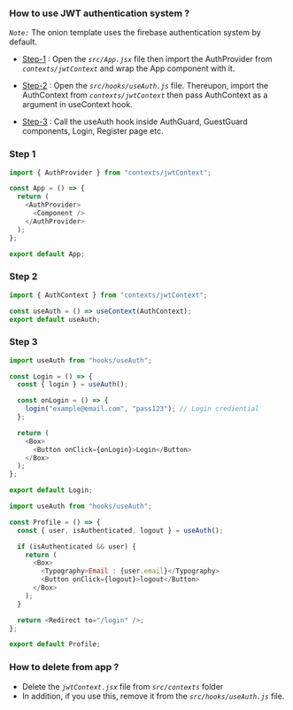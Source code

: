 ### How to use JWT authentication system ?

_`Note:`_ The onion template uses the firebase authentication system by default.

- [Step-1](#step-1) : Open the _`src/App.jsx`_ file then import the AuthProvider from _`contexts/jwtContext`_ and wrap the App component with it.

- [Step-2](#step-2) : Open the _`src/hooks/useAuth.js`_ file. Thereupon, import the AuthContext from _`contexts/jwtContext`_ then pass AuthContext as a argument in useContext hook.

- [Step-3](#step-3) : Call the useAuth hook inside AuthGuard, GuestGuard components, Login, Register page etc.

### Step 1

```js mark=1,5,7
import { AuthProvider } from "contexts/jwtContext";

const App = () => {
  return (
    <AuthProvider>
      <Component />
    </AuthProvider>
  );
};

export default App;
```

### Step 2

```js mark=1,3[34:44]
import { AuthContext } from "contexts/jwtContext";

const useAuth = () => useContext(AuthContext);
export default useAuth;
```

### Step 3

```js login.jsx
import useAuth from "hooks/useAuth";

const Login = () => {
  const { login } = useAuth();

  const onLogin = () => {
    login("example@email.com", "pass123"); // Login crediential
  };

  return (
    <Box>
      <Button onClick={onLogin}>Login</Button>
    </Box>
  );
};

export default Login;
```

```js profile.jsx
import useAuth from "hooks/useAuth";

const Profile = () => {
  const { user, isAuthenticated, logout } = useAuth();

  if (isAuthenticated && user) {
    return (
      <Box>
        <Typography>Email : {user.email}</Typography>
        <Button onClick={logout}>logout</Button>
      </Box>
    );
  }

  return <Redirect to="/login" />;
};

export default Profile;
```

### How to delete from app ?

- Delete the _`jwtContext.jsx`_ file from _`src/contexts`_ folder
- In addition, if you use this, remove it from the _`src/hooks/useAuth.js`_ file.
